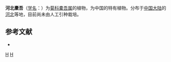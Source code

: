 {{Speciesbox 
| taxon = Ligularia hopeiensis
| authority = [[中井猛之进|Nakai]]
}}

'''河北橐吾'''（[[学名|学名]]：{{lang|la|''Ligularia hopeiensis''}}）为[[菊科|菊科]][[橐吾属|橐吾属]]的植物，为中国的特有植物。分布于[[中国大陆|中国大陆]]的[[河北|河北]]等地，目前尚未由人工引种栽培。

== 参考文献 ==
<div class="references-small">
* {{cite web| url =http://www.bioinfo.cn/db05/KmzwSpecies.php?action=view&id=4435| title =河北橐吾| work =《中国高等植物数据库全库》| publisher =中国科学院微生物研究所| author =昆明植物研究所| accessdate =2009-02-25| deadurl =yes| archiveurl =https://web.archive.org/web/20160305083202/http://www.bioinfo.cn/db05/KmzwSpecies.php?action=view&id=4435| archivedate =2016-03-05}}
</div>
{{Taxonbar|from=Q15231158}}

[[Category:橐吾属|H]]
[[Category:中井猛之进命名的生物分类|H]]